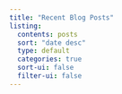 ```yaml
---
title: "Recent Blog Posts"
listing:
  contents: posts
  sort: "date desc"
  type: default
  categories: true
  sort-ui: false
  filter-ui: false
---
```

